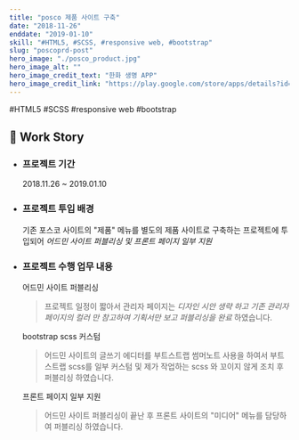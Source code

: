 ```yaml
---
title: "posco 제품 사이트 구축"
date: "2018-11-26"
enddate: "2019-01-10"
skill: "#HTML5, #SCSS, #responsive web, #bootstrap"
slug: "poscoprd-post"
hero_image: "./posco_product.jpg"
hero_image_alt: ""
hero_image_credit_text: "한화 생명 APP"
hero_image_credit_link: "https://play.google.com/store/apps/details?id=com.hanwhalife.hiw&showAllReviews=true"
---
```


<div className="badge-wrap">
  <span className="badge badge-html">#HTML5</span>
  <span className="badge badge-css">#SCSS</span>
  <span className="badge badge-rwd">#responsive web</span>
  <span className="badge badge-react">#bootstrap</span>

</div>

## 🎤 Work Story

- ### 프로젝트 기간

  2018.11.26 ~ 2019.01.10

- ### 프로젝트 투입 배경

  기존 포스코 사이트의 "제품" 메뉴를 별도의 제품 사이트로 구축하는 프로젝트에 투입되어 _어드민 사이트 퍼블리싱 및 프론트 페이지 일부 지원_

- ### 프로젝트 수행 업무 내용

  어드민 사이트 퍼블리싱

  > 프로젝트 일정이 짧아서 관리자 페이지는 _디자인 시안 생략 하고 기존 관리자 페이지의 컬러 만 참고하여 기획서만 보고 퍼블리싱을 완료_ 하였습니다.

  bootstrap scss 커스텀

  > 어드민 사이트의 글쓰기 에디터를 부트스트랩 썸머노트 사용을 하여서 부트스트랩 scss를 일부 커스텀 및 제가 작업하는 scss 와 꼬이지 않게 조치 후 퍼블리싱 하였습니다.

  프론트 페이지 일부 지원

  > 어드민 사이트 퍼블리싱이 끝난 후 프론트 사이트의 "미디어" 메뉴를 담당하여 퍼블리싱 하였습니다.
